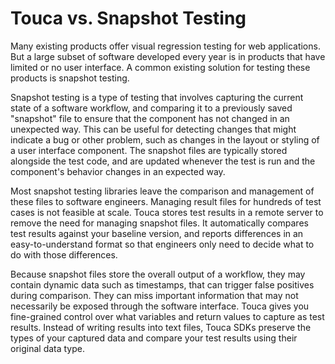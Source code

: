# Touca vs. Snapshot Testing

Many existing products offer visual regression testing for web applications. But
a large subset of software developed every year is in products that have limited
or no user interface. A common existing solution for testing these products is
snapshot testing.

Snapshot testing is a type of testing that involves capturing the current state
of a software workflow, and comparing it to a previously saved "snapshot" file
to ensure that the component has not changed in an unexpected way. This can be
useful for detecting changes that might indicate a bug or other problem, such as
changes in the layout or styling of a user interface component. The snapshot
files are typically stored alongside the test code, and are updated whenever the
test is run and the component's behavior changes in an expected way.

Most snapshot testing libraries leave the comparison and management of these
files to software engineers. Managing result files for hundreds of test cases is
not feasible at scale. Touca stores test results in a remote server to remove
the need for managing snapshot files. It automatically compares test results
against your baseline version, and reports differences in an easy-to-understand
format so that engineers only need to decide what to do with those differences.

Because snapshot files store the overall output of a workflow, they may contain
dynamic data such as timestamps, that can trigger false positives during
comparison. They can miss important information that may not necessarily be
exposed through the software interface. Touca gives you fine-grained control
over what variables and return values to capture as test results. Instead of
writing results into text files, Touca SDKs preserve the types of your captured
data and compare your test results using their original data type.
